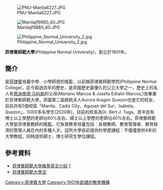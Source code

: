 {{沒有來源|time=2012-01-13}}

[[File:PNU-Manila6227.JPG|thumb]]

[[File:Manilajf9880_40.JPG|thumb]]

[[File:Philippine_Normal_University_2.jpg|thumb]]

'''菲律賓師範大學'''(Philippine Normal University)，創立於1901年。

==簡介==
是[[菲律賓|菲律賓]]培養中學、小學師資的搖籃，以前稱菲律賓師範學院(Philippine Normal College)，迄今超過百年的歷史，是菲國歷史最優久的公立大學之一，歷史上的名人有[[费迪南德·马科斯|费迪南德·马科斯]]的父母(Mariano Marcos & Josefa Edralin Marcos,)皆畢業於菲律賓師範大學，菲國第二屆總統夫人Aurora Aragon Quezon也是它的校友，目前共有5個校區「Manila、Cadiz City、Agusan del Sur、Isabela、Quezon」，5000多名學生(2020年)，目前的校長為Dr. Bert J. Tuga。其中具有博士以上學歷的老師佔60%左右，碩士以上學歷的老師佔40%左右。菲律賓師範大學是菲律賓教師的搖籃。它負責教育培養包括：各類教師、教育管理者、教育經濟的管理人員在內的多種人才。這所大學目前提供的學歷課程：不僅僅提供4年的大學教程，同時提供碩士、博士研究生學位課程。

==參考資料==
*[http://en.wikipedia.org/wiki/Philippine_Normal_University 菲律賓師範大學維基英文介紹] {{Wayback|url=http://en.wikipedia.org/wiki/Philippine_Normal_University |date=20130527213847 }} [http://www.pnu.edu.ph/] {{Wayback|url=http://www.pnu.edu.ph/ |date=20110401134121 }} 
*[http://www.lawphil.net/statutes/repacts/ra2009/ra_9647_2009.html 菲律賓師範大學法] {{Wayback|url=http://www.lawphil.net/statutes/repacts/ra2009/ra_9647_2009.html |date=20171031184530 }}

[[Category:菲律賓大學|Category:菲律賓大學]]
[[Category:1901年創建的教育機構|Category:1901年創建的教育機構]]